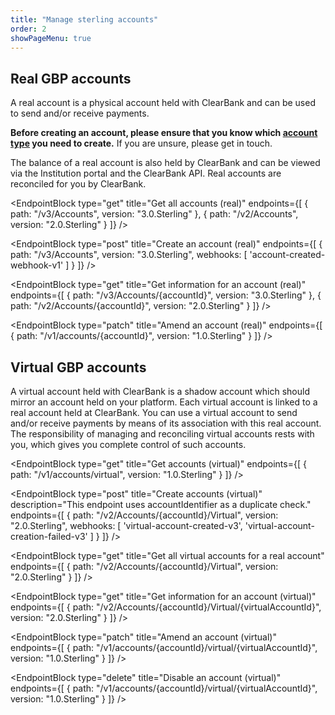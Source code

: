```yaml
---
title: "Manage sterling accounts"
order: 2
showPageMenu: true
---
```




## Real GBP accounts

A real account is a physical account held with ClearBank and can be used to send and/or receive payments.

**Before creating an account, please ensure that you know which [account type](./account-types) you need to create.** If you are unsure, please get in touch.

The balance of a real account is also held by ClearBank and can be viewed via the Institution portal and the ClearBank API. Real accounts are reconciled for you by ClearBank.

<EndpointBlock
  type="get"
  title="Get all accounts (real)"
  endpoints={[
    {
      path: "/v3/Accounts",
      version: "3.0.Sterling"
    },
    {
      path: "/v2/Accounts",
      version: "2.0.Sterling"
    }
  ]}
/>

<EndpointBlock
  type="post"
  title="Create an account (real)"
  endpoints={[
    {
      path: "/v3/Accounts",
      version: "3.0.Sterling",
      webhooks: [
        'account-created-webhook-v1'
      ]
    }
  ]}
/>

<WebhookPlaceholder render='account-created-webhook-v1' />

<WebhookBlock />

<EndpointBlock
  type="get"
  title="Get information for an account (real)"
  endpoints={[
    {
      path: "/v3/Accounts/{accountId}",
      version: "3.0.Sterling"
    },
    {
      path: "/v2/Accounts/{accountId}",
      version: "2.0.Sterling"
    }
  ]}
/>

<EndpointBlock
  type="patch"
  title="Amend an account (real)"
  endpoints={[
    {
      path: "/v1/accounts/{accountId}",
      version: "1.0.Sterling"
    }
  ]}
/>

## Virtual GBP accounts

A virtual account held with ClearBank is a shadow account which should mirror an account held on your platform.
Each virtual account is linked to a real account held at ClearBank. You can use a virtual account to send and/or receive payments by means of its association with this real account.
The responsibility of managing and reconciling virtual accounts rests with you, which gives you complete control of such accounts.

<EndpointBlock
  type="get"
  title="Get accounts (virtual)"
  endpoints={[
    {
      path: "/v1/accounts/virtual",
      version: "1.0.Sterling"
    }
  ]}
/>

<EndpointBlock
  type="post"
  title="Create accounts (virtual)"
  description="This endpoint uses accountIdentifier as a duplicate check."
  endpoints={[
    {
      path: "/v2/Accounts/{accountId}/Virtual",
      version: "2.0.Sterling",
      webhooks: [
        'virtual-account-created-v3',
        'virtual-account-creation-failed-v3'
      ]
    }
  ]}
/>

<WebhookPlaceholder render='virtual-account-created-v3' />
<WebhookPlaceholder render='virtual-account-creation-failed-v3' />

<EndpointBlock
  type="get"
  title="Get all virtual accounts for a real account"
  endpoints={[
    {
      path: "/v2/Accounts/{accountId}/Virtual",
      version: "2.0.Sterling"
    }
  ]}
/>

<EndpointBlock
  type="get"
  title="Get information for an account (virtual)"
  endpoints={[
    {
      path: "/v2/Accounts/{accountId}/Virtual/{virtualAccountId}",
      version: "2.0.Sterling"
    }
  ]}
/>

<EndpointBlock
  type="patch"
  title="Amend an account (virtual)"
  endpoints={[
    {
      path: "/v1/accounts/{accountId}/virtual/{virtualAccountId}",
      version: "1.0.Sterling"
    }
  ]}
/>

<EndpointBlock
  type="delete"
  title="Disable an account (virtual)"
  endpoints={[
    {
      path: "/v1/accounts/{accountId}/virtual/{virtualAccountId}",
      version: "1.0.Sterling"
    }
  ]}
/>

